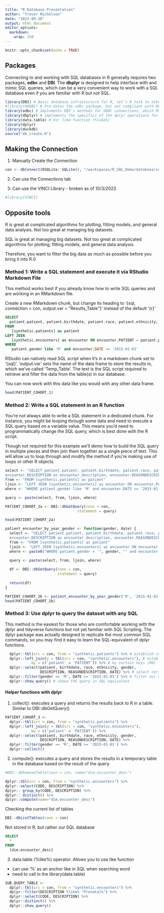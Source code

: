 ```yaml
---
title: "R Database Presentation"
author: "Trevor Michelson"
date: "2023-09-20"
output: html_document
editor_options: 
  markdown: 
    wrap: 150
---
```


```r
knitr::opts_chunk$set(echo = TRUE)
```

## Packages

Connecting to and working with SQL databases in R generally requires two packages, **odbc** and **DBI**. The **dbplyr** is designed to help interface
with and mimic SQL queries, which can be a very convenient way to work with a SQL database even if you are familiar with R but not SQL.

```r
library(DBI) # Basic database infrastucture for R, let's R talk to other databases (MS SQL, MySQL, Oracle, Etc.)
#library(RODBC) # Pre-dates the odbc package, but not compliant with DBI and is no longer in active development
library(odbc) # Implements DBI's methods for ODBC connections, which MS SQL uses
library(dbplyr) # implements the specifics of the dplyr operations for remote SQL table
library(data.table) # For like function (%like%)
library(dplyr)
library(duckdb)
source("db_create.R")
```

## Making the Connection

1. Manually Create the Connection

```r
con <- dbConnect(RSQLite::SQLite(), "/workspaces/R_SQL_Demo/database/synthetic.db", timeout = 10)
```

2. Can use the Connections tab

3. Can use the VINCI Library - broken as of 10/3/2023
```r
#library(VINCI)
```

## Opposite tools

R is great at complicated algorithms for plotting, fitting models, and general data analysis. Not too great at managing big datasets.

SQL is great at managing big datasets. Not too great at complicated algorithms for plotting, fitting models, and general data analysis.

Therefore, you want to filter the big data as much as possible before you bring it into R.0

### Method 1: Write a SQL statement and execute it via RStudio Markdown File

This method works best if you already know how to write SQL queries and are working in an RMarkdown file.

Create a new RMarkdown chunk, but change its heading to '{sql, connection = con, output.var = "Results_Table"}' instead of the default '{r}'

```sql
SELECT 
  patient.patient, patient.birthdate, patient.race, patient.ethnicity, patient.gender, encounter.DESCRIPTION as encounter_description, encounter.REASONDESCRIPTION as notes, encounter.DATE as encounter_date
FROM 
   [synthetic.patients] as patient
LEFT JOIN
   [synthetic.encounters] as encounter ON encounter.PATIENT = patient.patient
WHERE 
   patient.gender like 'M' and encounter.DATE >= '2015-01-01' 
```

RStudio can natively read SQL script when it's in a markdown chunk set to '{sql}'. 'output.var' sets the name of the data frame to store the results
in, which we've called 'Temp_Table'. The text is the SQL script required to retrieve and filter the data from the table(s) in our database.

You can now work with this data like you would with any other data frame.

```r
head(PATIENT_COHORT_1)
```

### Method 2: Write a SQL statement in an R function

You're not always able to write a SQL statement in a dedicated chunk. For instance, you might be looping through some data and need to execute a SQL
query based on a variable value. This means you'd need to programmatically change the SQL query, which is best done with the R script.

Though not required for this example we'll demo how to build the SQL query in multiple pieces and then join them together as a single piece of text.
This will allow us to loop through and modify the method if you're making use of loops or other R objects.

```r
select <- "SELECT patient.patient, patient.birthdate, patient.race, patient.ethnicity, patient.gender,
encounter.DESCRIPTION as encounter_description, encounter.REASONDESCRIPTION as notes, encounter.DATE as encounter_date"
from <- "FROM [synthetic.patients] as patient"
ljoin <- "LEFT JOIN [synthetic.encounters] as encounter ON encounter.PATIENT = patient.patient"
where <- "WHERE patient.gender like 'M' and encounter.DATE >= '2015-01-01'"

query <- paste(select, from, ljoin, where)

PATIENT_COHORT_2a <- DBI::dbGetQuery(conn = con,
                                 statement = query)

head(PATIENT_COHORT_2a)
```

```r
patient_encounter_by_year_gender <- function(gender, date) {
  select <- "SELECT patient.patient, patient.birthdate, patient.race, patient.ethnicity, patient.gender,
  encounter.DESCRIPTION as encounter_description, encounter.REASONDESCRIPTION as notes, encounter.DATE as encounter_date"
  from <- "FROM [synthetic.patients] as patient"
  ljoin <- "LEFT JOIN [synthetic.encounters] as encounter ON encounter.PATIENT = patient.patient"
  where <- paste0("WHERE patient.gender = '", gender, "' and encounter.DATE >= '", date,"'")

  query <- paste(select, from, ljoin, where)
  
  df <- DBI::dbGetQuery(conn = con,
                        statement = query)
  
  return(df)
}

PATIENT_COHORT_2b <- patient_encounter_by_year_gender('M', '2015-01-01')
head(PATIENT_COHORT_2b)
```

### Method 3: Use dplyr to query the dataset with any SQL

This method is the easiest for those who are comfortable working with the dplyr and tidyverse functions but not yet familiar with SQL Scripting. The
dplyr package was actually designed to replicate the most common SQL commands, so you may find it easy to learn the SQL-equivalent of dplyr functions.

```r
  dplyr::tbl(src = con, from = "synthetic.patients") %>% # establish connection, grab our main table (FROM)
  dplyr::left_join(y = tbl(src = con, "synthetic.encounters"), # establish connection to join another table (LEFT JOIN)
            by = c('patient' = 'PATIENT')) %>% # by certain keys (ON)
  dplyr::select(patient, birthdate, race, ethnicity, gender,
                DESCRIPTION, REASONDESCRIPTION, DATE) %>% # select certain variables (SELECT)
  dplyr::filter(gender == 'M', DATE >= '2015-01-01') %>% # filter our main table by variables (WHERE)
  dplyr::show_query() # shows the query in SQL equivalent
```

#### Helper functions with dplyr

1.  collect(): executes a query and returns the results back to R in a table. Similar to DBI::dbGetQuery()

```r
PATIENT_COHORT_3 <-
  dplyr::tbl(src = con, from = "synthetic.patients") %>% 
  dplyr::left_join(y = tbl(src = con, "synthetic.encounters"), 
            by = c('patient' = 'PATIENT')) %>% 
  dplyr::select(patient, birthdate, race, ethnicity, gender,
                DESCRIPTION, REASONDESCRIPTION, DATE) %>% 
  dplyr::filter(gender == 'M', DATE >= '2015-01-01') %>% 
  dplyr::collect() 
```

2.  compute(): executes a query and stores the results in a temporary table in the database based on the result of the query.

```r
#DBI::dbRemoveTable(conn = con, name="dim.encounter_desc")

dplyr::tbl(src = con, from = "synthetic.encounters") %>%
dplyr::select(CODE, DESCRIPTION) %>%
dplyr:: group_by(CODE, DESCRIPTION) %>% 
dplyr:: distinct() %>%
dplyr::compute(name="dim.encounter_desc")
```

Checking the current list of tables

```r
DBI::dbListTables(conn = con)
```

Not stored in R, but rather our SQL database

```sql
SELECT
  *
FROM
  [dim.encounter_desc]
```

3.  data.table (%like%) operator: Allows you to use like function
  - can use '%' as an anchor like in SQL when searching word
  - need to call in the library(data.table)
```r
SUB_QUERY_TABLE <- 
  dplyr::tbl(src = con, from = "synthetic.encounters") %>%
  dplyr::filter(DESCRIPTION %like% "Prenatal%") %>%
  dplyr::select(CODE, DESCRIPTION) %>%
  dplyr::distinct() %>%
  dplyr::show_query()
```
